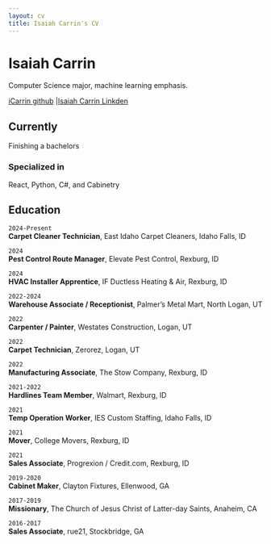 ```yaml
---
layout: cv
title: Isaiah Carrin's CV
---
```

# Isaiah Carrin
Computer Science major, machine learning emphasis. 

<div id="webaddress">
<a href="https://github.com/iCarrin">iCarrin github</a>
|<a href="www.linkedin.com/in/isaiah-carrin">Isaiah Carrin Linkden</a>
</div>


## Currently
Finishing a bachelors 

### Specialized in

React, Python, C#, and Cabinetry

## Education

`2024-Present`  
__Carpet Cleaner Technician__, East Idaho Carpet Cleaners, Idaho Falls, ID  

`2024`  
__Pest Control Route Manager__, Elevate Pest Control, Rexburg, ID  

`2024`  
__HVAC Installer Apprentice__, IF Ductless Heating & Air, Rexburg, ID  

`2022-2024`  
__Warehouse Associate / Receptionist__, Palmer's Metal Mart, North Logan, UT  

`2022`  
__Carpenter / Painter__, Westates Construction, Logan, UT  

`2022`  
__Carpet Technician__, Zerorez, Logan, UT  

`2022`  
__Manufacturing Associate__, The Stow Company, Rexburg, ID  

`2021-2022`  
__Hardlines Team Member__, Walmart, Rexburg, ID  

`2021`  
__Temp Operation Worker__, IES Custom Staffing, Idaho Falls, ID  

`2021`  
__Mover__, College Movers, Rexburg, ID  

`2021`  
__Sales Associate__, Progrexion / Credit.com, Rexburg, ID  

`2019-2020`  
__Cabinet Maker__, Clayton Fixtures, Ellenwood, GA  

`2017-2019`  
__Missionary__, The Church of Jesus Christ of Latter-day Saints, Anaheim, CA  

`2016-2017`  
__Sales Associate__, rue21, Stockbridge, GA  



<!-- ### Footer

Last updated: May 2013 -->